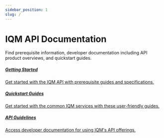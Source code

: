 ```yaml
---
sidebar_position: 1
slug: /
---
```



# IQM API Documentation

Find prerequisite information, developer documentation including API product overviews, and quickstart guides. 

<Columns>
<Column>
  <a class='card'  href="Getting%20Started/">
  <Card className='indexCards'>
    <CardHeader>
      <h5>Getting Started</h5>
    </CardHeader>
    <CardBody>
      Get started with the IQM API with prerequisite guides and specifications. 
    </CardBody>
  </Card>
  </a>
</Column>
<Column>
    <a class='card'  href="Quickstart%20Guides/">
    <Card className='indexCards'>
    <CardHeader>
      <h5>Quickstart Guides</h5>
    </CardHeader>
    <CardBody>
      Get started with the common IQM services with these user-friendly guides.
    </CardBody>
  </Card>
  </a>
</Column>
<Column>
    <a class='card'  href="Guidelines/">
    <Card className='indexCards'>
    <CardHeader>
      <h5>API Guidelines</h5>
    </CardHeader>
    <CardBody>
      Access developer documentation for using IQM's API offerings. 
    </CardBody>
  </Card>
  </a>
</Column>
</Columns>

